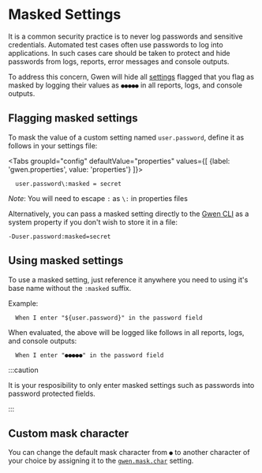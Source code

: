 
# Masked Settings

It is a common security practice is to never log passwords and sensitive credentials. Automated test cases often use passwords to log into applications. In such cases care should be taken to protect and hide passwords from logs, reports, error messages and console outputs.

To address this concern, Gwen will hide all [settings](/docs/settings/overview) flagged that you flag as masked by logging their values as `●●●●●` in all reports, logs, and console outputs. 

## Flagging masked settings

To mask the value of a custom setting named `user.password`, define it as follows in your settings file:

<Tabs
  groupId="config"
  defaultValue="properties"
  values={[
    {label: 'gwen.properties', value: 'properties'}
  ]}>

  <TabItem value="properties">

  ```properties
    user.password\:masked = secret
  ```

  *Note*: You will need to escape `:` as `\:` in properties files

  </TabItem>

  </Tabs>

Alternatively, you can pass a masked setting directly to the [Gwen CLI](/docs/cli/launcher) as a system property if you don't wish to store it in a file:

```shell
-Duser.password:masked=secret
```

## Using masked settings

To use a masked setting, just reference it anywhere you need to using it's base name without the `:masked` suffix.

Example:

```gherkin
  When I enter "${user.password}" in the password field
```

When evaluated, the above will be logged like follows in all reports, logs, and console outputs:

```gherkin
  When I enter "●●●●●" in the password field
```

:::caution

It is your resposibility to only enter masked settings such as passwords into password protected fields. 

:::

## Custom mask character

You can change the default mask character from `●` to another character of your choice by assigning it to the [`gwen.mask.char`](/docs/settings/reference#gwen-mask-char) setting.
